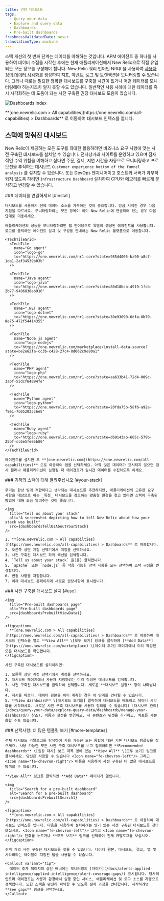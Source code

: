 ```yaml
---
title: 권장 대시보드
tags:
  - Query your data
  - Explore and query data
  - Dashboards
  - Pre-built dashboards
freshnessValidatedDate: never
translationType: machine
---
```






스택 개선의 첫 번째 단계는 데이터를 이해하는 것입니다. APM 에이전트 중 하나를 사용하여 데이터 수집을 시작한 후에는 현재 애플리케이션에서 New Relic으로 직접 유입되는 모든 정보를 구성해야 합니다. New Relic 쿼리 언어인 NRQL을 사용하여 [사용자 정의 데이터 시각화를](/docs/query-your-data/explore-query-data/dashboards/introduction-dashboards/) 생성하여 지표, 이벤트, 로그 및 트랜잭션을 모니터링할 수 있습니다. 그러나 때로는 필요한 정확한 대시보드를 구축할 시간이 없거나 어떤 데이터를 모니터링해야 하는지조차 알지 못할 수도 있습니다. 일반적인 사용 사례에 대한 데이터를 즉시 시각화하는 데 도움이 되는 사전 구축된 권장 대시보드 모음이 있습니다.

<img
  title="Dashboards index"
  alt="Dashboards index"
  src={dashboardsDashboardIndex1}
/>

<figcaption>
  **[one.newrelic.com > All capabilities](https://one.newrelic.com/all-capabilities) > Dashboards** 로 이동하여 대시보드 인덱스를 엽니다.
</figcaption>

## 스택에 맞춰진 대시보드

New Relic이 제공하는 모든 도구를 최대한 활용하려면 비즈니스 요구 사항에 맞는 사전 구축된 대시보드를 설치할 수 있습니다. 전자상거래 사이트를 운영하고 있으며 잠재적인 수익 위험을 이해하고 싶다면 주문, 결제, 지연 시간을 자동으로 모니터링하고 프로모션을 추적하는 대시보드 `Customer experience bottom of the funnel analysis` 를 설치할 수 있습니다. 또는 DevOps 엔지니어이고 호스트와 서버가 과부하되지 않도록 하려면 `Infrastructure Dashboard` 설치하여 CPU와 메모리를 빠르게 분석하고 변경할 수 있습니다.

<Steps>
  <Step>
    ### 데이터를 연결하세요 [#install]

    대시보드를 사용하기 전에 데이터 소스를 계측하는 것이 중요합니다. 방금 시작한 경우 다음 지침을 따르세요. 모니터링하려는 모든 항목이 이미 New Relic에 연결되어 있는 경우 다음 단계로 이동하세요.

    애플리케이션의 성능을 모니터링하려면 앱 언어용으로 특별히 생성된 에이전트를 사용합니다. 로고를 클릭하면 에이전트 설치 및 구성을 안내하는 New Relic 플랫폼으로 이동합니다.

    <TechTileGrid>
      <TechTile
        name="Go agent"
        icon="logo-go"
        to="https://one.newrelic.com/nr1-core?state=985d4005-ba90-a8c7-1da1-2af34539b03b"
      />

      <TechTile
        name="Java agent"
        icon="logo-java"
        to="https://one.newrelic.com/nr1-core?state=80d18bcb-4919-1fcb-2b77-9406838eb916"
      />

      <TechTile
        name=".NET agent"
        icon="logo-dotnet"
        to="https://one.newrelic.com/nr1-core?state=30e93090-6dfa-6b70-8e75-472f54414355"
      />

      <TechTile
        name="Node.js agent"
        icon="logo-nodejs"
        to="https://one.newrelic.com/marketplace/install-data-source?state=be2e62fa-cc3b-c428-27c4-8d662c9e80a1"
      />

      <TechTile
        name="PHP agent"
        icon="logo-php"
        to="https://one.newrelic.com/nr1-core?state=aa633b41-72d4-009c-3abf-55dcf64894fe"
      />

      <TechTile
        name="Python agent"
        icon="logo-python"
        to="https://one.newrelic.com/nr1-core?state=20fda75b-58fb-a92a-f9e1-7b052035c6e8"
      />

      <TechTile
        name="Ruby agent"
        icon="logo-ruby"
        to="https://one.newrelic.com/nr1-core?state=d69143ab-605c-579b-25bf-cc6e5fee5b80"
      />
    </TechTileGrid>

    에이전트를 설치한 후 **[one.newrelic.com](https://one.newrelic.com/all-capabilities)** 으로 이동하여 앱을 선택하세요. 아직 많은 데이터가 표시되지 않으면 잠시 물러나 애플리케이션이 실행될 때 에이전트가 실시간 데이터를 수집하도록 하세요.
  </Step>

  <Step>
    ### 귀하의 스택에 대해 알려주십시오 [#your-stack]

    우리는 항상 팀에 적합하다고 생각되는 대시보드를 추천하지만, 애플리케이션의 고유한 요구 사항을 대상으로 하는 _특정_ 대시보드를 강조하는 맞춤형 환경을 찾고 있다면 스택이 구축된 방법에 대해 조금 알려주는 것이 좋습니다.

    <img
      title="tell us about your stack"
      alt="A screenshot depicting how to tell New Relic about how your stack was built"
      src={dashboardsTellUsAboutYourStack}
    />

    1. **[one.newrelic.com > All capabilties](https://one.newrelic.com/all-capabilities) > Dashboards** 로 이동합니다.
    2. 오른쪽 상단 계정 선택기에서 계정을 선택하세요.
    3. 사전 구축된 대시보드 하위 섹션을 검색합니다.
    4. `Tell us about your stack` 을(를) 클릭합니다.
    5. `apache` 또는 `node.js` 등 적용 가능한 선택 사항을 모두 선택하여 스택 구성을 변경합니다.
    6. 변경 사항을 저장합니다.
    7. 이제 대시보드 홈페이지에 새로운 권장사항이 표시됩니다.
  </Step>

  <Step>
    ### 사전 구축된 대시보드 설치 [#use]

    <img
      title="Pre-built dashboards page"
      alt="Pre-built dashboards page"
      src={dashboardsPrebuiltViewData1}
    />

    <figcaption>
      **[one.newrelic.com > All capabilities](https://one.newrelic.com/all-capabilities) > Dashboards** 로 이동하여 대시보드 인덱스를 열고 **View All** \[모두 보기] 링크를 클릭하여 [**Add Data**](https://one.newrelic.com/marketplace) \[데이터 추가] 페이지에서 미리 작성된 모든 대시보드를 확인합니다.
    </figcaption>

    사전 구축된 대시보드를 설치하려면:

    1. 오른쪽 상단 계정 선택기에서 계정을 선택하세요.
    2. 대시보드 페이지에서 사용자 지정하려는 미리 작성된 대시보드를 검색합니다.
    3. 사전 구축된 대시보드를 클릭하여 선택합니다. 새로운 **대시보드 설정** 창이 나타납니다.
    4. 지시를 따르다. 데이터 원본을 이미 계측한 경우 이 단계를 건너뛸 수 있습니다.
    5. **View dashboard** \[대시보드 보기를] 클릭하여 대시보드를 배포하고 데이터 시각화를 시작하세요. 새로운 사전 구축 대시보드를 사용자 정의할 수 있습니다( [대시보드 관리](/docs/query-your-data/explore-query-data/dashboards/manage-your-dashboard/) 참조). 이름과 설정을 변경하고, 새 콘텐츠와 위젯을 추가하고, 차트를 세분화할 수도 있습니다.
  </Step>

  <Step>
    ### 선택사항: 더 많은 템플릿 보기 [#more-templates]

    전체 대시보드 카탈로그를 탐색하여 사용 가능한 모든 통합에 대한 기본 대시보드 템플릿을 찾으세요. 사용 가능한 모든 사전 구축 대시보드를 보고 검색하려면 **Recommended dashboards** \[권장 대시] 보드 제목 옆에 있는 **View All** \[모두 보기] 링크를 클릭하세요. 당신은 사용할 수 있습니다 <Icon name="fe-chevron-left"/> 그리고 <Icon name="fe-chevron-right"/> 버튼을 사용하여 사전 구축된 더 많은 대시보드를 탐색할 수 있습니다.

    **View All** 링크를 클릭하면 **Add Data** 페이지가 열립니다.

    <img
      title="Search for a pre-built dashboard"
      alt="Search for a pre-built dashboard"
      src={dashboardsPrebuiltSearch1}
    />

    <figcaption>
      **[one.newrelic.com > All capabilities](https://one.newrelic.com/all-capabilities) > Dashboards** 로 이동하여 대시보드 인덱스를 엽니다. 다음을 사용하여 설치하려는 인기 있는 사전 구축된 대시보드를 찾아보십시오. <Icon name="fe-chevron-left"/> 그리고 <Icon name="fe-chevron-right"/> 단추를 누르거나 **모두 보기** 링크를 선택하여 전체 카탈로그를 보십시오.
    </figcaption>

    수백 개의 사전 구축된 대시보드를 찾을 수 있습니다. 데이터 원본, 대시보드, 경고, 앱 및 시각화라는 레이블이 지정된 탭을 사용할 수 있습니다.

    <Callout variant="tip">
      데이터 추가 페이지의 상단 배너에는 모니터링의 [차이가](/docs/alerts-applied-intelligence/applied-intelligence/alert-coverage-gaps/) 표시됩니다. 당사의 인프라 에이전트는 사용자 환경에서 실행 중인 서비스, 애플리케이션 및 로그 소스를 자동으로 검색합니다. 또한 스택을 완전히 파악할 수 있도록 설치 과정을 안내합니다. 시작하려면 **See gaps** 링크를 선택하세요.
    </Callout>
  </Step>
</Steps>
